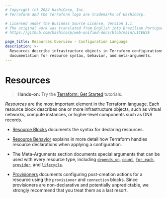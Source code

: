 ```yaml
---
# Copyright (c) 2024 HashiCorp, Inc.
# Terraform and the Terraform logo are trademarks of HashiCorp.

# Licensed under the Business Source License, Version 1.1.
# The original work was translated from English into Brazilian Portuguese.
# https://github.com/hashicorp/web-unified-docs/blob/main/LICENSE

page_title: Resources Overview - Configuration Language
description: >-
  Resources describe infrastructure objects in Terraform configurations. Find
  documentation for resource syntax, behavior, and meta-arguments.
---
```


# Resources

> **Hands-on:** Try the [Terraform: Get Started](/terraform/tutorials/aws-get-started?utm_source=WEBSITE&utm_medium=WEB_IO&utm_offer=ARTICLE_PAGE&utm_content=DOCS) tutorials.

_Resources_ are the most important element in the Terraform language.
Each resource block describes one or more infrastructure objects, such
as virtual networks, compute instances, or higher-level components such
as DNS records.

- [Resource Blocks](/terraform/language/resources/syntax) documents
  the syntax for declaring resources.

- [Resource Behavior](/terraform/language/resources/behavior) explains in
  more detail how Terraform handles resource declarations when applying a
  configuration.

- The Meta-Arguments section documents special arguments that can be used with
  every resource type, including
  [`depends_on`](/terraform/language/meta-arguments/depends_on),
  [`count`](/terraform/language/meta-arguments/count),
  [`for_each`](/terraform/language/meta-arguments/for_each),
  [`provider`](/terraform/language/meta-arguments/resource-provider),
  and [`lifecycle`](/terraform/language/meta-arguments/lifecycle).

- [Provisioners](/terraform/language/resources/provisioners/syntax)
  documents configuring post-creation actions for a resource using the
  `provisioner` and `connection` blocks. Since provisioners are non-declarative
  and potentially unpredictable, we strongly recommend that you treat them as a
  last resort.
